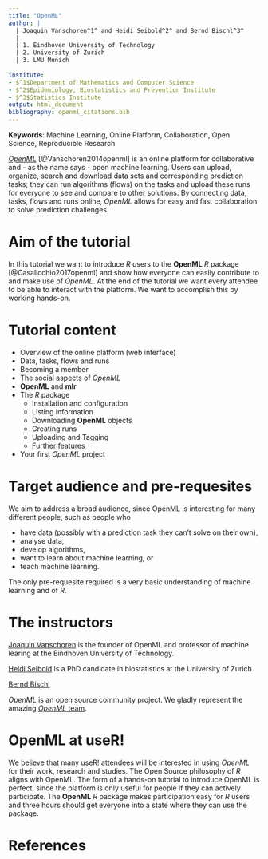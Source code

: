 ```yaml
---
title: "OpenML"
author: |
  | Joaquin Vanschoren^1^ and Heidi Seibold^2^ and Bernd Bischl^3^
  |
  | 1. Eindhoven University of Technology
  | 2. University of Zurich
  | 3. LMU Munich
  
institute:
- $^1$Department of Mathematics and Computer Science
- $^2$Epidemiology, Biostatistics and Prevention Institute
- $^3$Statistics Institute 
output: html_document
bibliography: openml_citations.bib
---
```


**Keywords**: Machine Learning, Online Platform, Collaboration, Open Science, Reproducible Research


[*OpenML*](http://www.openml.org/) [@Vanschoren2014openml] is an online
platform for collaborative and - as the name says - open machine learning.
Users can upload, organize, search and download data sets and corresponding
prediction tasks; they can run algorithms (flows) on the tasks and upload these
runs for everyone to see and compare to other solutions.  By connecting data,
tasks, flows and runs online, *OpenML* allows for easy and fast collaboration
to solve prediction challenges. 
<!-- Bernd: "prediction challenges" ist nicht so gut -->

# Aim of the tutorial
In this tutorial we want to introduce *R* users to the **OpenML** *R* package
[@Casalicchio2017openml] and show how everyone can easily contribute to and
make use of *OpenML*. At the end of the tutorial we want every attendee to be
able to interact with the platform. We want to accomplish this by working
hands-on.

# Tutorial content

<!-- TODO: Tutorial description -->

- Overview of the online platform (web interface)
- Data, tasks, flows and runs
- Becoming a member
- The social aspects of *OpenML*
- **OpenML** and **mlr**
- The *R* package
    + Installation and configuration
    + Listing information
    + Downloading **OpenML** objects
    + Creating runs 
    + Uploading and Tagging
    + Further features
- Your first *OpenML* project


# Target audience and pre-requesites
We aim to address a broad audience, since OpenML is interesting for many
different people, such as people who 

- have data (possibly with a prediction task they can't solve on their own), 
- analyse data, 
- develop algorithms, 
- want to learn about machine learning, or 
- teach machine learning.

The only pre-requesite required is a very basic understanding of machine
learning and of *R*.


# The instructors

[Joaquin Vanschoren](http://www.win.tue.nl/~jvanscho/) is the founder of OpenML
and professor of machine learing at the Eindhoven University of Technology.

[Heidi
Seibold](http://www.ebpi.uzh.ch/en/aboutus/departments/biostatistics/teambiostats/seibold.html)
is a PhD candidate in biostatistics at the University of Zurich.

[Bernd Bischl](http://www.compstat.statistik.uni-muenchen.de/people/bischl/)
<!-- TODO: Description of Bernd -->

*OpenML* is an open source community project. We gladly represent the amazing
[*OpenML* team](http://www.openml.org/guide#!team).


# OpenML at useR!
We believe that many useR! attendees will be interested in using *OpenML* for
their work, research and studies. The Open Source philosophy of *R* aligns with
OpenML. The form of a hands-on tutorial to introduce OpenML is perfect, since
the platform is only useful for people if they can actively participate. The
**OpenML** *R* package makes participation easy for *R* users and three hours
should get everyone into a state where they can use the package.

 <!-- - Goals/Aims/Learning objectives -->
 <!-- - Justification for running the tutorial at useR! 2017 -->
 <!-- - Description of the tutorial -->
 <!-- - Outline of the tutorial content -->
 <!-- - Pre-requisites -->
 <!-- - Potential attendees -->
 <!-- - Instructor biograph(y/ies) or link to online profile(s) -->
 <!-- - References -->
 


# References
